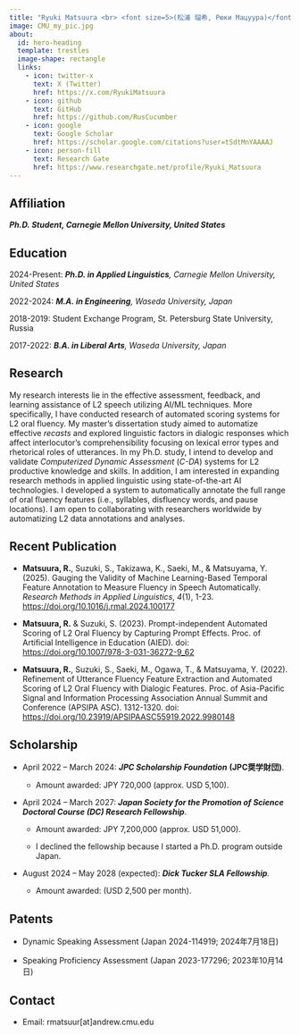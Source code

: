 ```yaml
---
title: "Ryuki Matsuura <br> <font size=5>(松浦 瑠希, Рюки Мацуура)</font>"
image: CMU_my_pic.jpg
about:
  id: hero-heading
  template: trestles
  image-shape: rectangle
  links:
    - icon: twitter-x
      text: X (Twitter)
      href: https://x.com/RyukiMatsuura
    - icon: github
      text: GitHub
      href: https://github.com/RusCucumber
    - icon: google
      text: Google Scholar
      href: https://scholar.google.com/citations?user=tSdtMnYAAAAJ
    - icon: person-fill
      text: Research Gate
      href: https://www.researchgate.net/profile/Ryuki_Matsuura
---
```


::: {#hero-heading}
## Affiliation

***Ph.D. Student, Carnegie Mellon University, United States***

## Education

2024-Present: ***Ph.D. in Applied Linguistics**, Carnegie Mellon University, United States*

2022-2024: ***M.A. in Engineering**, Waseda University, Japan*

2018-2019: Student Exchange Program, St. Petersburg State University, Russia

2017-2022: ***B.A. in Liberal Arts**, Waseda University, Japan*
:::

<div>

## Research

My research interests lie in the effective assessment, feedback, and learning assistance of L2 speech utilizing AI/ML techniques. More specifically, I have conducted research of automated scoring systems for L2 oral fluency. My master's dissertation study aimed to automatize effective *recasts* and explored linguistic factors in dialogic responses which affect interlocutor's comprehensibility focusing on lexical error types and rhetorical roles of utterances. In my Ph.D. study, I intend to develop and validate *Computerized Dynamic Assessment* (*C-DA*) systems for L2 productive knowledge and skills. In addition, I am interested in expanding research methods in applied linguistic using state-of-the-art AI technologies. I developed a system to automatically annotate the full range of oral fluency features (i.e., syllables, disfluency words, and pause locations). I am open to collaborating with researchers worldwide by automatizing L2 data annotations and analyses.

</div>

<div>

## Recent Publication

-   **Matsuura, R.**, Suzuki, S., Takizawa, K., Saeki, M., & Matsuyama, Y. (2025). Gauging the Validity of Machine Learning-Based Temporal Feature Annotation to Measure Fluency in Speech Automatically. *Research Methods in Applied Linguistics*, *4*(1), 1-23. <https://doi.org/10.1016/j.rmal.2024.100177>

-   **Matsuura, R.** & Suzuki, S. (2023). Prompt-independent Automated Scoring of L2 Oral Fluency by Capturing Prompt Effects. Proc. of Artificial Intelligence in Education (AIED). doi: <https://doi.org/10.1007/978-3-031-36272-9_62>

-   **Matsuura, R.**, Suzuki, S., Saeki, M., Ogawa, T., & Matsuyama, Y. (2022). Refinement of Utterance Fluency Feature Extraction and Automated Scoring of L2 Oral Fluency with Dialogic Features. Proc. of Asia-Pacific Signal and Information Processing Association Annual Summit and Conference (APSIPA ASC). 1312-1320. doi: <https://doi.org/10.23919/APSIPAASC55919.2022.9980148>

</div>

<div>

## Scholarship

-   April 2022 – March 2024: ***JPC Scholarship Foundation*** **(JPC奨学財団)**.

    -   Amount awarded: JPY 720,000 (approx. USD 5,100).

-   April 2024 – March 2027: ***Japan Society for the Promotion of Science Doctoral Course (DC) Research Fellowship***.

    -   Amount awarded: JPY 7,200,000 (approx. USD 51,000).

    -   I declined the fellowship because I started a Ph.D. program outside Japan.

-   August 2024 – May 2028 (expected): ***Dick Tucker SLA Fellowship**.*

    -   Amount awarded: (USD 2,500 per month).

</div>

<div>

## Patents

-   Dynamic Speaking Assessment (Japan 2024-114919; 2024年7月18日)

-   Speaking Proficiency Assessment (Japan 2023-177296; 2023年10月14日)

</div>

<div>

## Contact

-   Email: rmatsuur\[at\]andrew.cmu.edu

</div>